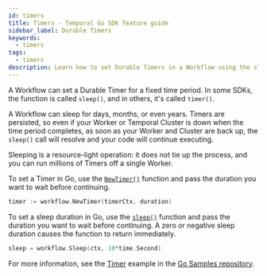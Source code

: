 ```yaml
---
id: timers
title: Timers - Temporal Go SDK feature guide
sidebar_label: Durable Timers
keywords:
  - timers
tags:
  - timers
description: Learn how to set Durable Timers in a Workflow using the sleep() or NewTimer() functions in Go with Temporal. Timers persist through Worker and Cluster downtime.
---
```


A Workflow can set a Durable Timer for a fixed time period.
In some SDKs, the function is called `sleep()`, and in others, it's called `timer()`.

A Workflow can sleep for days, months, or even years.
Timers are persisted, so even if your Worker or Temporal Cluster is down when the time period completes, as soon as your Worker and Cluster are back up, the `sleep()` call will resolve and your code will continue executing.

Sleeping is a resource-light operation: it does not tie up the process, and you can run millions of Timers off a single Worker.

To set a Timer in Go, use the [`NewTimer()`](https://pkg.go.dev/go.temporal.io/sdk/workflow#NewTimer) function and pass the duration you want to wait before continuing.

```go
timer := workflow.NewTimer(timerCtx, duration)
```

To set a sleep duration in Go, use the [`sleep()`](https://pkg.go.dev/go.temporal.io/sdk/workflow#Sleep) function and pass the duration you want to wait before continuing.
A zero or negative sleep duration causes the function to return immediately.

```go
sleep = workflow.Sleep(ctx, 10*time.Second)
```

For more information, see the [Timer](https://github.com/temporalio/samples-go/tree/main/timer) example in the [Go Samples repository](https://github.com/temporalio/samples-go).
